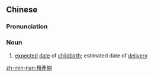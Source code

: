 {{also|预产期}}
==Chinese==
{{zh-forms|s=预产期}}

===Pronunciation===
{{zh-pron
|m=yùchǎn期
|cat=n
}}

===Noun===
{{zh-noun}}

# [[expected]] [[date]] of [[childbirth]]; estimated date of [[delivery]]

[[zh-min-nan:預產期]]
